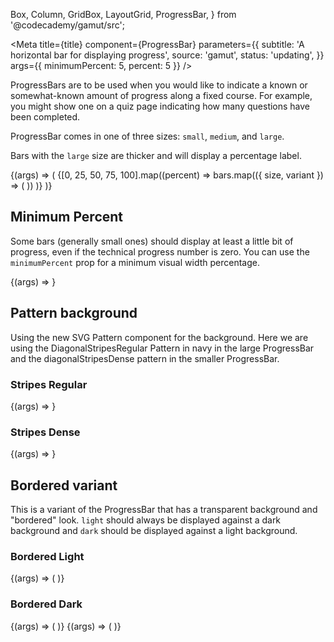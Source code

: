   Box,
  Column,
  GridBox,
  LayoutGrid,
  ProgressBar,
} from '@codecademy/gamut/src';


<Meta
  title={title}
  component={ProgressBar}
  parameters={{
    subtitle: 'A horizontal bar for displaying progress',
    source: 'gamut',
    status: 'updating',
  }}
  args={{ minimumPercent: 5, percent: 5 }}
/>

ProgressBars are to be used when you would like to indicate a known or
somewhat-known amount of progress along a fixed course. For example, you
might show one on a quiz page indicating how many questions have been
completed.

ProgressBar comes in one of three sizes: `small`, `medium`, and `large`.

Bars with the `large` size are thicker and will display a
percentage label.

<Canvas>
  <Story name="ProgressBar">
    {(args) => (
      <LayoutGrid columnGap="sm" rowGap="sm">
        {[0, 25, 50, 75, 100].map((percent) =>
          bars.map(({ size, variant }) => (
            <Column key={[percent, size, variant].join()} size={4}>
              <Box margin={2}>
                <ProgressBar size={size} percent={percent} variant={variant} />
              </Box>
            </Column>
          ))
        )}
      </LayoutGrid>
    )}
  </Story>
</Canvas>

<PropsTable story="ProgressBar" />

## Minimum Percent

Some bars (generally small ones) should display at least a little bit of
progress, even if the technical progress number is zero. You can use the
`minimumPercent` prop for a minimum visual width percentage.

<Canvas>
  <Story name="Minimum Percentage">{(args) => <ProgressBar {...args} />}</Story>
</Canvas>

## Pattern background

Using the new SVG Pattern component for the background. Here we are using the DiagonalStripesRegular Pattern in navy in the large ProgressBar and the diagonalStripesDense pattern in the smaller ProgressBar.

### Stripes Regular

<Canvas column={2}>
  <Story
    name="Stripe - Regular"
    args={{
      pattern: 'diagonalStripesRegular',
      size: 'large',
      percent: 50,
      variant: 'yellow',
    }}
  >
    {(args) => <ProgressBar {...args} />}
  </Story>
</Canvas>

### Stripes Dense

<Canvas>
  <Story
    name="Stripe - Dense"
    args={{
      size: 'medium',
      pattern: 'diagonalStripesDense',
      percent: 33,
      variant: 'blue',
    }}
  >
    {(args) => <ProgressBar {...args} />}
  </Story>
</Canvas>

## Bordered variant

This is a variant of the ProgressBar that has a transparent background and "bordered" look. `light` should always be displayed against a dark background and `dark` should be displayed against a light background.

### Bordered Light

<Canvas column={2}>
  <Story
    name="Dark"
    args={{
      percent: 50,
      variant: 'dark',
      bordered: true,
    }}
  >
    {(args) => (
      <GridBox alignContent="center" height="8rem" bg="navy" p={32}>
        <ProgressBar {...args} />
      </GridBox>
    )}
  </Story>
</Canvas>

### Bordered Dark

<Canvas column={2}>
  <Story
    name="Bordered - Light"
    args={{
      percent: 42,
      variant: 'light',
      medium: 'large',
      bordered: true,
    }}
  >
    {(args) => (
      <GridBox
        alignContent="center"
        height="8rem"
        bg="palePink"
        border={1}
        p={32}
      >
        <ProgressBar {...args} />
      </GridBox>
    )}
  </Story>
</Canvas>

<Canvas column={2}>
  <Story
    name="Bordered - Light - Large"
    args={{
      pattern: 'diagonalStripesDense',
      percent: 71,
      variant: 'dark',
      size: 'large',
      bordered: true,
    }}
  >
    {(args) => (
      <GridBox alignContent="center" height="8rem" bg="navy" border={1} p={32}>
        <ProgressBar {...args} />
      </GridBox>
    )}
  </Story>
</Canvas>
